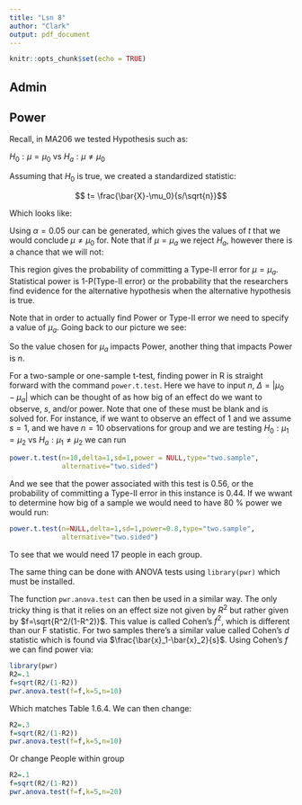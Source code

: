 ```yaml
---
title: "Lsn 8"
author: "Clark"
output: pdf_document
---
```


```r
knitr::opts_chunk$set(echo = TRUE)
```

## Admin

## Power

Recall, in MA206 we tested Hypothesis such as:

$H_0: \mu = \mu_0$ vs $H_a: \mu \neq \mu_0$

Assuming that $H_0$ is true, we created a standardized statistic:

$$ t= \frac{\bar{X}-\mu_0}{s/\sqrt{n}}$$

Which looks like:

\vspace{1.5in}

Using $\alpha=0.05$ our \textit{Rejection Region} can be generated, which gives the values of $t$ that we would conclude $\mu \neq \mu_0$ for.  Note that if $\mu = \mu_a$ we \textit{should} reject $H_a$, however there is a chance that we will not:

\vspace{1.5in}

This region gives the probability of committing a Type-II error for $\mu=\mu_a$.  Statistical power is 1-P(Type-II error) or the probability that the researchers find evidence for the alternative hypothesis when the alternative hypothesis is true.

Note that in order to actually find Power or Type-II error we need to specify a value of $\mu_a$.  Going back to our picture we see:

\vspace{1.5in}

So the value chosen for $\mu_a$ impacts Power, another thing that impacts Power is $n$.

\vspace{1.5in}

For a two-sample or one-sample t-test, finding power in R is straight forward with the command `power.t.test`.  Here we have to input $n$, $\Delta=|\mu_0-\mu_a|$ which can be thought of as how big of an effect do we want to observe, $s$, and/or power.  Note that one of these must be blank and is solved for.  For instance, if we want to observe an effect of 1 and we assume $s=1$, and we have $n=10$ observations for group and we are testing $H_0: \mu_1 = \mu_2$ vs $H_a: \mu_1 \neq \mu_2$ we can run
```r

power.t.test(n=10,delta=1,sd=1,power = NULL,type="two.sample",
             alternative="two.sided")
```

And we see that the power associated with this test is 0.56, or the probability of committing a Type-II error in this instance is 0.44.  If we wwant to determine how big of a sample we would need to have 80 \% power we would run:

```r

power.t.test(n=NULL,delta=1,sd=1,power=0.8,type="two.sample",
             alternative="two.sided")
```
To see that we would need 17 people in each group.  

The same thing can be done with ANOVA tests using `library(pwr)` which must be installed.

The function `pwr.anova.test` can then be used in a similar way.  The only tricky thing is that it relies on an effect size not given by $R^2$ but rather given by $f=\sqrt{R^2/(1-R^2)}$.  This value is called Cohen's $f^2$, which is different than our F statistic.  For two samples there's a similar value called Cohen's $d$ statistic which is found via $\frac{\bar{x}_1-\bar{x}_2}{s}$.  Using Cohen's $f$ we can find power via:

```r
library(pwr)
R2=.1
f=sqrt(R2/(1-R2))
pwr.anova.test(f=f,k=5,n=10)
```

Which matches Table 1.6.4.  We can then change:

```r
R2=.3
f=sqrt(R2/(1-R2))
pwr.anova.test(f=f,k=5,n=10)
```
Or change People within group
```r
R2=.1
f=sqrt(R2/(1-R2))
pwr.anova.test(f=f,k=5,n=20)
```
